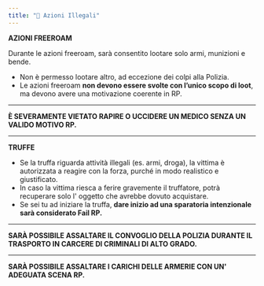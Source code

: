 ```yaml
---
title: "🔫 Azioni Illegali"
---
```


**AZIONI FREEROAM**

Durante le azioni freeroam, sarà consentito lootare solo armi, munizioni e bende.

- Non è permesso lootare altro, ad eccezione dei colpi alla Polizia.
- Le azioni freeroam **non devono essere svolte con l’unico scopo di loot**, ma devono avere una motivazione coerente in RP.

---

**È SEVERAMENTE VIETATO RAPIRE O UCCIDERE UN MEDICO SENZA UN VALIDO MOTIVO RP.**

---

**TRUFFE**

- Se la truffa riguarda attività illegali (es. armi, droga), la vittima è autorizzata a reagire con la forza, purché in modo realistico e giustificato.
- In caso la vittima riesca a ferire gravemente il truffatore, potrà recuperare solo l' oggetto che avrebbe dovuto acquistare.
- Se sei tu ad iniziare la truffa, **dare inizio ad una sparatoria intenzionale sarà considerato Fail RP.**

---

**SARÀ POSSIBILE ASSALTARE IL CONVOGLIO DELLA POLIZIA DURANTE IL TRASPORTO IN CARCERE DI CRIMINALI DI ALTO GRADO.**

---

**SARÀ POSSIBILE ASSALTARE I CARICHI DELLE ARMERIE CON UN' ADEGUATA SCENA RP.**
